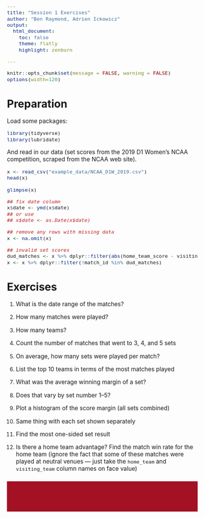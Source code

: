 ```yaml
---
title: "Session 1 Exercises"
author: "Ben Raymond, Adrien Ickowicz"
output:
  html_document:
    toc: false
    theme: flatly
    highlight: zenburn

---
```


```r
knitr::opts_chunk$set(message = FALSE, warning = FALSE)
options(width=120)

```

<style>
details summary { font-weight:bold; background-color:blue; color:white; }
.main-container { max-width: 90%; }
#footer { margin-top:24px; margin-bottom: 24px; height:80px; background: #A41024 url("extra/3logo2.png") no-repeat center; background-size:contain; }
#header { background: #A41024 url("extra/3logo2.png") no-repeat 95% center; background-size: 20%; color: white; border-radius:8px; padding:24px; }
h1.title { margin-top:11px; margin-bottom:11px; }
pre,p { font-size:110%; }
</style>

# Preparation

Load some packages:

```r
library(tidyverse)
library(lubridate)

```

And read in our data (set scores from the 2019 D1 Women's NCAA competition, scraped from the NCAA web site).

```r
x <- read_csv("example_data/NCAA_D1W_2019.csv")
head(x)

glimpse(x)

## fix date column
x$date <- ymd(x$date)
## or use
## x$date <- as.Date(x$date)

## remove any rows with missing data
x <- na.omit(x)

## invalid set scores
dud_matches <- x %>% dplyr::filter(abs(home_team_score - visiting_team_score) > 2 & pmax(home_team_score, visiting_team_score) > 25) %>% pull(match_id)
x <- x %>% dplyr::filter(!match_id %in% dud_matches)

```

# Exercises

1. What is the date range of the matches?

2. How many matches were played?

3. How many teams?

4. Count the number of matches that went to 3, 4, and 5 sets

5. On average, how many sets were played per match?

6. List the top 10 teams in terms of the most matches played

7. What was the average winning margin of a set?

8. Does that vary by set number 1--5?

9. Plot a histogram of the score margin (all sets combined)

10. Same thing with each set shown separately

11. Find the most one-sided set result

12. Is there a home team advantage? Find the match win rate for the home team (ignore the fact that some of these matches were played at neutral venues --- just take the `home_team` and `visiting_team` column names on face value)

<div id="footer"></div>
